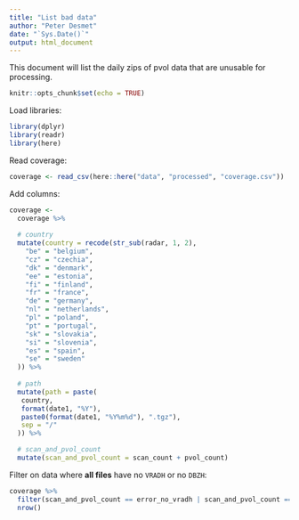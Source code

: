 ```yaml
---
title: "List bad data"
author: "Peter Desmet"
date: "`Sys.Date()`"
output: html_document
---
```


This document will list the daily zips of pvol data that are unusable for processing.

```r
knitr::opts_chunk$set(echo = TRUE)
```

Load libraries:

```r
library(dplyr)
library(readr)
library(here)
```

Read coverage:

```r
coverage <- read_csv(here::here("data", "processed", "coverage.csv"))
```

Add columns:

```r
coverage <-
  coverage %>%
  
  # country
  mutate(country = recode(str_sub(radar, 1, 2),
    "be" = "belgium",
    "cz" = "czechia",
    "dk" = "denmark",
    "ee" = "estonia",
    "fi" = "finland",
    "fr" = "france",
    "de" = "germany",
    "nl" = "netherlands",
    "pl" = "poland",
    "pt" = "portugal",
    "sk" = "slovakia",
    "si" = "slovenia",
    "es" = "spain",
    "se" = "sweden"
  )) %>%
  
  # path
  mutate(path = paste(
   country,
   format(date1, "%Y"),
   paste0(format(date1, "%Y%m%d"), ".tgz"),
   sep = "/"
  )) %>%

  # scan_and_pvol_count
  mutate(scan_and_pvol_count = scan_count + pvol_count)
```

Filter on data where **all files** have no `VRADH` or no `DBZH`:

```r
coverage %>%
  filter(scan_and_pvol_count == error_no_vradh | scan_and_pvol_count == error_no_dbzh) %>%
  nrow()
```
